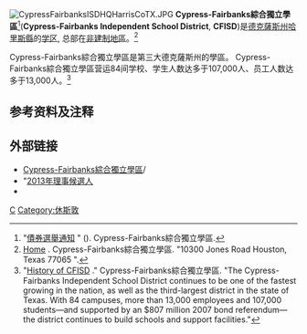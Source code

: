 [[File:CypressFairbanksISDHQHarrisCoTX.JPG|thumb]]
'''Cypress-Fairbanks綜合獨立學區'''<ref>"[http://www.cfisd.net/bond2014/Election_Notice_Posting_-_Chinese_(May_2014).pdf 債券選舉通知] {{WebCite|url=https://www.webcitation.org/6POXzlRL3?url=http://www.cfisd.net/bond2014/Election_Notice_Posting_-_Chinese_(May_2014).pdf |date=20140507150909 |dateformat=iso }}" (). Cypress-Fairbanks綜合獨立學區.</ref>('''Cypress-Fairbanks Independent School District''', '''CFISD''')是[[德克薩斯州|德克薩斯州]][[哈里斯縣_(德克薩斯州)|哈里斯縣]]的[[学区|学区]], 总部在[[非建制地區|非建制地區]]。<ref>[http://www.cfisd.net/ Home] {{Wayback|url=http://www.cfisd.net/ |date=20100201170924 }}. Cypress-Fairbanks綜合獨立學區. "10300 Jones Road Houston, Texas 77065 ".</ref>

Cypress-Fairbanks綜合獨立學區是第三大德克薩斯州的學區。 Cypress-Fairbanks綜合獨立學區营运84间学校、学生人数达多于107,000人、员工人数达多于13,000人。<ref>"[http://www.cfisd.net/aboutour/history.htm History of CFISD] {{Wayback|url=http://www.cfisd.net/aboutour/history.htm |date=20120502041612 }}." Cypress-Fairbanks綜合獨立學區. "The Cypress-Fairbanks Independent School District continues to be one of the fastest growing in the nation, as well as the third-largest district in the state of Texas. With 84 campuses, more than 13,000 employees and 107,000 students—and supported by an $807 million 2007 bond referendum—the district continues to build schools and support facilities."</ref>

==参考资料及注释==
{{reflist}}

==外部链接==
* [http://www.cfisd.net/ Cypress-Fairbanks綜合獨立學區]{{en}}/{{es}}
* "[https://web.archive.org/web/20140328135225/http://www.cfisd.net/newsmedia/inside/2013/1309%20Trustee%20Election-chinese.pdf 2013年理事候選人]
* {{Wayback|url=http://www.cfisd.net/ |date=20140508030730 }}
[[Category:德克萨斯州的学区|C]]
[[Category:休斯敦|Category:休斯敦]]